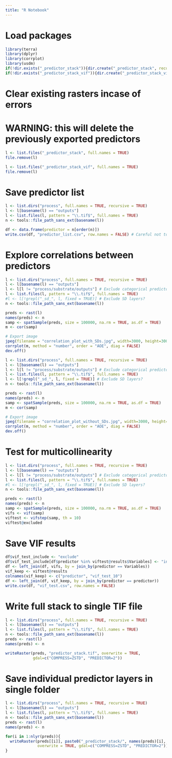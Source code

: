 ```yaml
---
title: "R Notebook"
---
```


# Load packages
```r
library(terra)
library(dplyr)
library(corrplot)
library(usdm)
if(!dir.exists("_predictor_stack")){dir.create("_predictor_stack", recursive = TRUE)}
if(!dir.exists("_predictor_stack_vif")){dir.create("_predictor_stack_vif", recursive = TRUE)}
```

# Clear existing rasters incase of errors
# WARNING: this will delete the previously exported predictors
```r
l <- list.files("_predictor_stack", full.names = TRUE)
file.remove(l)

l <- list.files("_predictor_stack_vif", full.names = TRUE)
file.remove(l)
```

# Save predictor list
```r
l <- list.dirs("process", full.names = TRUE, recursive = TRUE)
l <- l[basename(l) == "outputs"]
l <- list.files(l, pattern = "\\.tif$", full.names = TRUE)
n <- tools::file_path_sans_ext(basename(l))

df <- data.frame(predictor = n[order(n)])
write.csv(df, "predictor_list.csv", row.names = FALSE) # Careful not to overwrite if metadata has been filled in
```

# Explore correlations between predictors
```r
l <- list.dirs("process", full.names = TRUE, recursive = TRUE)
l <- l[basename(l) == "outputs"]
l <- l[l != "process/substrate/outputs"] # Exclude categorical predictors
l <- list.files(l, pattern = "\\.tif$", full.names = TRUE)
#l <- l[!grepl("_sd_", l, fixed = TRUE)] # Exclude SD layers?
n <- tools::file_path_sans_ext(basename(l))

preds <- rast(l)
names(preds) <- n
samp <- spatSample(preds, size = 100000, na.rm = TRUE, as.df = TRUE)
m <- cor(samp)

# Export image
jpeg(filename = "correlation_plot_with_SDs.jpg", width=3000, height=3000, res=150)
corrplot(m, method = "number", order = "AOE", diag = FALSE)
dev.off()

l <- list.dirs("process", full.names = TRUE, recursive = TRUE)
l <- l[basename(l) == "outputs"]
l <- l[l != "process/substrate/outputs"] # Exclude categorical predictors
l <- list.files(l, pattern = "\\.tif$", full.names = TRUE)
l <- l[!grepl("_sd_", l, fixed = TRUE)] # Exclude SD layers?
n <- tools::file_path_sans_ext(basename(l))

preds <- rast(l)
names(preds) <- n
samp <- spatSample(preds, size = 100000, na.rm = TRUE, as.df = TRUE)
m <- cor(samp)

# Export image
jpeg(filename = "correlation_plot_without_SDs.jpg", width=3000, height=3000, res=150)
corrplot(m, method = "number", order = "AOE", diag = FALSE)
dev.off()
```

# Test for multicollinearity
```r
l <- list.dirs("process", full.names = TRUE, recursive = TRUE)
l <- l[basename(l) == "outputs"]
l <- l[l != "process/substrate/outputs"] # Exclude categorical predictors
l <- list.files(l, pattern = "\\.tif$", full.names = TRUE)
#l <- l[!grepl("_sd_", l, fixed = TRUE)] # Exclude SD layers?
n <- tools::file_path_sans_ext(basename(l))

preds <- rast(l)
names(preds) <- n
samp <- spatSample(preds, size = 100000, na.rm = TRUE, as.df = TRUE)
vifs <- vif(samp)
viftest <- vifstep(samp, th = 10)
viftest@excluded
```

# Save VIF results
```r
df$vif_test_include <- "exclude"
df$vif_test_include[df$predictor %in% viftest@results$Variables] <- "include"
df <- left_join(df, vifs, by = join_by(predictor == Variables))
vif_keep <- viftest@results
colnames(vif_keep) <- c("predictor", "vif_test_10")
df <- left_join(df, vif_keep, by = join_by(predictor == predictor))
write.csv(df, "vif_test.csv", row.names = FALSE)
```

# Write full stack to single TIF file
```r
l <- list.dirs("process", full.names = TRUE, recursive = TRUE)
l <- l[basename(l) == "outputs"]
l <- list.files(l, pattern = "\\.tif$", full.names = TRUE)
n <- tools::file_path_sans_ext(basename(l))
preds <- rast(l)
names(preds) <- n

writeRaster(preds, "predictor_stack.tif", overwrite = TRUE, 
            gdal=c("COMPRESS=ZSTD", "PREDICTOR=2"))
```

# Save individual predictor layers in single folder
```r
l <- list.dirs("process", full.names = TRUE, recursive = TRUE)
l <- l[basename(l) == "outputs"]
l <- list.files(l, pattern = "\\.tif$", full.names = TRUE)
n <- tools::file_path_sans_ext(basename(l))
preds <- rast(l)
names(preds) <- n

for(i in 1:nlyr(preds)){
  writeRaster(preds[[i]], paste0("_predictor_stack/", names(preds)[i], ".tif"), 
              overwrite = TRUE, gdal=c("COMPRESS=ZSTD", "PREDICTOR=2"))
}
```


